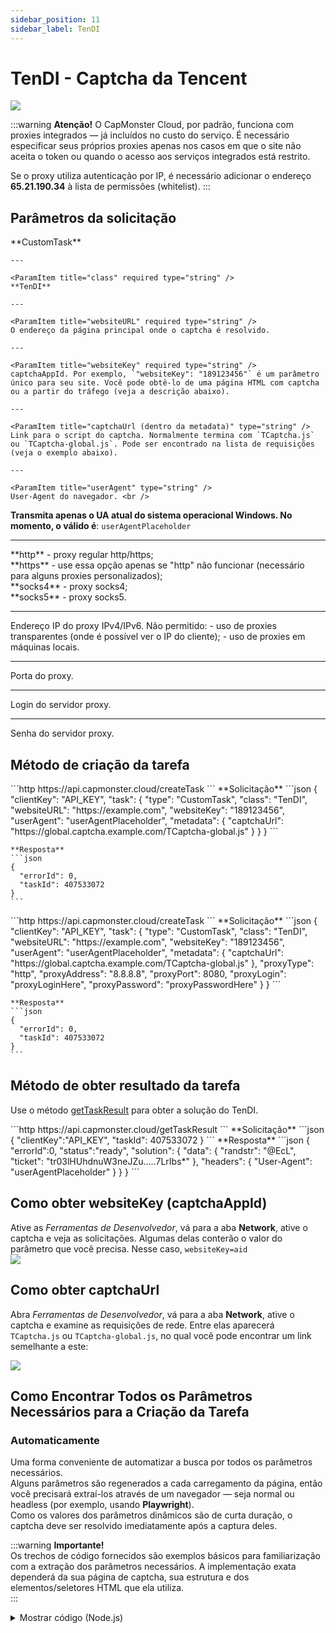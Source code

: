 ```yaml
---
sidebar_position: 11
sidebar_label: TenDI
---
```




<ArticleHead slug="captchas/tendi" />

# TenDI - Captcha da Tencent

<PriceBlockWrap>
  <PriceBlock title="Tencent captcha" captchaId="tencent"/>
</PriceBlockWrap>

![](./images/tendi/tendi.png)

<BlogLink url="https://capmonster.cloud/pt-BR/blog/ten-1/what-is-tencent-captcha-and-how-do-i-bypass-it"/>

:::warning **Atenção!**
O CapMonster Cloud, por padrão, funciona com proxies integrados — já incluídos no custo do serviço. É necessário especificar seus próprios proxies apenas nos casos em que o site não aceita o token ou quando o acesso aos serviços integrados está restrito.

Se o proxy utiliza autenticação por IP, é necessário adicionar o endereço **65.21.190.34** à lista de permissões (whitelist).
:::

## Parâmetros da solicitação

<TabItem value="proxyless" label="RecaptchaV2EnterpriseTaskProxyless (sem proxy)" default className="bordered-panel">
    <ParamItem title="type" required type="string" />
    **CustomTask**

    ---

    <ParamItem title="class" required type="string" />
    **TenDI**

    ---

    <ParamItem title="websiteURL" required type="string" />
    O endereço da página principal onde o captcha é resolvido.

    ---

    <ParamItem title="websiteKey" required type="string" />
    captchaAppId. Por exemplo, `"websiteKey": "189123456"` é um parâmetro único para seu site. Você pode obtê-lo de uma página HTML com captcha ou a partir do tráfego (veja a descrição abaixo).

    ---

    <ParamItem title="captchaUrl (dentro da metadata)" type="string" />
    Link para o script do captcha. Normalmente termina com `TCaptcha.js` ou `TCaptcha-global.js`. Pode ser encontrado na lista de requisições (veja o exemplo abaixo).
	
    ---

    <ParamItem title="userAgent" type="string" />
    User-Agent do navegador. <br />
**Transmita apenas o UA atual do sistema operacional Windows. No momento, o válido é**: `userAgentPlaceholder`
	
---

<ParamItem title="proxyType" type="string" />
**http** - proxy regular http/https;<br />**https** - use essa opção apenas se "http" não funcionar (necessário para alguns proxies personalizados);<br />**socks4** - proxy socks4;<br />**socks5** - proxy socks5.

---

<ParamItem title="proxyAddress" type="string" />
<p>
Endereço IP do proxy IPv4/IPv6. Não permitido:
- uso de proxies transparentes (onde é possível ver o IP do cliente);
- uso de proxies em máquinas locais.
</p>

---

<ParamItem title="proxyPort" type="integer" />
Porta do proxy.

---

<ParamItem title="proxyLogin" type="string" />
Login do servidor proxy.

---

<ParamItem title="proxyPassword" type="string" />
Senha do servidor proxy.

</TabItem>

## Método de criação da tarefa

<Tabs className="full-width-tabs filled-tabs request-tabs" groupId="captcha-type">

<TabItem value="proxyless" label="Custom task (sem proxy)" default className="method-panel">
  <MethodItem>
    ```http
    https://api.capmonster.cloud/createTask
    ```
  </MethodItem>
  <MethodDescription>
    **Solicitação**
    ```json
    {
      "clientKey": "API_KEY",
      "task": {
        "type": "CustomTask",
        "class": "TenDI",
        "websiteURL": "https://example.com",
        "websiteKey": "189123456",
        "userAgent": "userAgentPlaceholder",
        "metadata": {
          "captchaUrl": "https://global.captcha.example.com/TCaptcha-global.js"
        }
      }
    }
    ```

    **Resposta**
    ```json
    {
      "errorId": 0,
      "taskId": 407533072
    }
    ```
  </MethodDescription>
</TabItem>

<TabItem value="proxy" label="Custom task (com proxy)" default className="method-panel">
  <MethodItem>
    ```http
    https://api.capmonster.cloud/createTask
    ```
  </MethodItem>
  <MethodDescription>
    **Solicitação**
    ```json
    {
      "clientKey": "API_KEY",
      "task": {
        "type": "CustomTask",
        "class": "TenDI",
        "websiteURL": "https://example.com",
        "websiteKey": "189123456",
        "userAgent": "userAgentPlaceholder",
        "metadata": {
          "captchaUrl": "https://global.captcha.example.com/TCaptcha-global.js"
        },
        "proxyType": "http",
        "proxyAddress": "8.8.8.8",
        "proxyPort": 8080,
        "proxyLogin": "proxyLoginHere",
        "proxyPassword": "proxyPasswordHere"
      }
    }
    ```

    **Resposta**
    ```json
    {
      "errorId": 0,
      "taskId": 407533072
    }
    ```
  </MethodDescription>
</TabItem>

</Tabs>

## Método de obter resultado da tarefa
Use o método [getTaskResult](../api/methods/get-task-result.md) para obter a solução do TenDI.

<TabItem value="proxyless" label="GeeTestTaskProxyless (sem proxy)" default className="method-panel-full">
    <MethodItem>
```http
https://api.capmonster.cloud/getTaskResult
```
    </MethodItem>
    <MethodDescription>
**Solicitação**
```json
{
  "clientKey":"API_KEY",
  "taskId": 407533072
}
```
**Resposta**
```json
{
    "errorId":0,
    "status":"ready",
    "solution": {
       "data": {
            "randstr": "@EcL",
            "ticket": "tr03lHUhdnuW3neJZu.....7LrIbs*"
        },
        "headers": {
            "User-Agent": "userAgentPlaceholder"
        }
    }
}
```
  </MethodDescription>
  </TabItem>

## Como obter websiteKey (captchaAppId)
Ative as *Ferramentas de Desenvolvedor*, vá para a aba **Network**, ative o captcha e veja as solicitações. Algumas delas conterão o valor do parâmetro que você precisa. Nesse caso, `websiteKey=aid`  
![](./images/tendi/tendi-devtools.png) 

## Como obter captchaUrl
Abra *Ferramentas de Desenvolvedor*, vá para a aba **Network**, ative o captcha e examine as requisições de rede. Entre elas aparecerá `TCaptcha.js` ou `TCaptcha-global.js`, no qual você pode encontrar um link semelhante a este:

![](./images/tendi/tendi_captchaUrl.png)

## Como Encontrar Todos os Parâmetros Necessários para a Criação da Tarefa

### Automaticamente

Uma forma conveniente de automatizar a busca por todos os parâmetros necessários.  
Alguns parâmetros são regenerados a cada carregamento da página, então você precisará extraí-los através de um navegador — seja normal ou headless (por exemplo, usando **Playwright**).  
Como os valores dos parâmetros dinâmicos são de curta duração, o captcha deve ser resolvido imediatamente após a captura deles.

:::warning **Importante!**  
Os trechos de código fornecidos são exemplos básicos para familiarização com a extração dos parâmetros necessários. A implementação exata dependerá da sua página de captcha, sua estrutura e dos elementos/seletores HTML que ela utiliza.  
:::

<Tabs className="full-width-tabs filled-tabs request-tabs">
  <TabItem value="js" label="JavaScript" default className="method-panel">
    <details>
      <summary>Mostrar código (Node.js)</summary>
      ```js
      import { chromium } from "playwright";

      (async () => {
        const browser = await chromium.launch({ headless: false });
        const page = await browser.newPage();

        // Interceptar requisições
        page.on("request", (request) => {
          const url = request.url();
          if (
            url.startsWith("https://sg.captcha.qcloud.com/cap_union_prehandle?aid=")
          ) {
            const parsedUrl = new URL(url);
            const aid = parsedUrl.searchParams.get("aid");
            console.log("Aid extraído:", aid);
          }
        });

        await page.goto("https://www.example.com/", { waitUntil: "load" });

        await page.waitForTimeout(5000);

        await browser.close();
      })();
      ```
    </details>
  </TabItem>

  <TabItem value="python" label="Python" className="method-panel">
    <details>
      <summary>Mostrar código</summary>
      ```python
      import asyncio
      from playwright.async_api import async_playwright

      async def main():
          async with async_playwright() as p:
              browser = await p.chromium.launch(headless=False)
              page = await browser.new_page()

              # Interceptar requisições
              page.on("request", lambda request: handle_request(request))

              await page.goto("https://www.example.com/", wait_until="load")

              await asyncio.sleep(5)

              await browser.close()

      def handle_request(request):
          url = request.url
          if url.startswith("https://sg.captcha.qcloud.com/cap_union_prehandle?aid="):
              parsed_url = request.url.split('?')[1]
              params = dict(param.split('=') for param in parsed_url.split('&') if '=' in param)
              aid = params.get('aid')
              print("Aid extraído:", aid)

      asyncio.run(main())
      ```
    </details>
  </TabItem>

  <TabItem value="csharp" label="C#" className="method-panel">
    <details>
      <summary>Mostrar código</summary>
      ```csharp
      using System;
      using System.Threading.Tasks;
      using Microsoft.Playwright;

      class Program
      {
          public static async Task Main()
          {
              using var playwright = await Playwright.CreateAsync();
              await using var browser = await playwright.Chromium.LaunchAsync(new BrowserTypeLaunchOptions {
                 Headless = false });
              var page = await browser.NewPageAsync();

              // Interceptar requisições
              page.Request += (_, request) =>
              {
                  var url = request.Url;
                  if (url.StartsWith("https://sg.captcha.qcloud.com/cap_union_prehandle?aid="))
                  {
                      var uri = new Uri(url);
                      var queryParams = System.Web.HttpUtility.ParseQueryString(uri.Query);
                      var aid = queryParams.Get("aid");
                      Console.WriteLine("Aid extraído: " + aid);
                  }
              };

              await page.GotoAsync("https://www.example.com/", new PageGotoOptions {
               WaitUntil = WaitUntilState.Load });

              await Task.Delay(5000);

              await browser.CloseAsync();
          }
      }
      ```
    </details>
  </TabItem>
</Tabs>  
  
## Usar biblioteca SDK

<Tabs className="full-width-tabs filled-tabs request-tabs" groupId="captcha-type">

  <TabItem value="js" label="JavaScript" default className="method-panel">

  ```js
  // https://github.com/ZennoLab/capmonstercloud-client-js

  import { CapMonsterCloudClientFactory, ClientOptions, TenDIRequest } from '@zennolab_com/capmonstercloud-client';

  document.addEventListener('DOMContentLoaded', async () => {
    const cmcClient = CapMonsterCloudClientFactory.Create(
      new ClientOptions({ clientKey: '<sua chave API do capmonster.cloud>' }) // Sua chave API do CapMonster Cloud
    );

    console.log('Saldo:', await cmcClient.getBalance());

    // Opção principal sem proxy
    const tenDIRequest = new TenDIRequest({
      websiteURL: 'https://example.com', // URL da página com captcha
      websiteKey: 'websiteKey',          // Substitua pelo valor correto
    });

    // Opção com proxy (descomente se necessário)
    /*
    const tenDIRequest = new TenDIRequest({
      websiteURL: 'https://example.com',
      websiteKey: 'websiteKey',         
      proxy: {
        proxyType: 'http',               
        proxyAddress: '123.45.67.89',    
        proxyPort: 8080,                 
        proxyLogin: 'username',          
        proxyPassword: 'password',       
      },
    });
    */

    const result = await cmcClient.Solve(tenDIRequest);
    console.log('Solução do Captcha:', result);
  });
````

  </TabItem>

  <TabItem value="python" label="Python" className="method-panel">

```python
# https://github.com/ZennoLab/capmonstercloud-client-python

import asyncio
from capmonstercloudclient import CapMonsterClient, ClientOptions
from capmonstercloudclient.requests import TenDiCustomTaskRequest

client_options = ClientOptions(api_key="sua_chave_api")  # Sua chave API do CapMonster Cloud
cap_monster_client = CapMonsterClient(options=client_options)

# Opção 1: sem proxy
ten_di_request = TenDiCustomTaskRequest(
    websiteUrl="https://example.com",   # URL da página com captcha
    websiteKey="189956587",             # Substitua pelo valor correto
    userAgent="userAgentPlaceholder"    # Use o UserAgent atual
)

# Opção 2: com proxy
# ten_di_request = TenDiCustomTaskRequest(
#     websiteUrl="https://example.com",   
#     websiteKey="189956587",            
#     userAgent="userAgentPlaceholder",   
#     proxyType="http",                   
#     proxyAddress="127.0.0.1",           
#     proxyPort=8080,                     
#     proxyLogin="username",              
#     proxyPassword="password"            
# )

async def solve_captcha():
    return await cap_monster_client.solve_captcha(ten_di_request)

responses = asyncio.run(solve_captcha())
print(responses)
```

  </TabItem>

  <TabItem value="csharp" label="C#" className="method-panel">

```csharp
// https://github.com/ZennoLab/capmonstercloud-client-dotnet

using System;
using System.Threading.Tasks;
using Zennolab.CapMonsterCloud;
using Zennolab.CapMonsterCloud.Requests;

class Program
{
    static async Task Main(string[] args)
    {
        // Sua chave API do CapMonster Cloud
        var clientOptions = new ClientOptions
        {
            ClientKey = "sua_chave_api" // Sua chave API do CapMonster Cloud
        };

        var cmCloudClient = CapMonsterCloudClientFactory.Create(clientOptions);

        // Opção 1: Sem proxy
        var tenDiRequest = new TenDiCustomTaskRequest
        {
            WebsiteUrl = "https://example.com",      // URL da página com captcha
            WebsiteKey = "189956587",                // Substitua pelo valor correto
            UserAgent = "userAgentPlaceholder"       // Use o UserAgent atual
        };

        // Opção 2: Com proxy
        // Descomente se precisar usar um proxy
        /*
        var tenDiRequest = new TenDiCustomTaskRequest
        {
            WebsiteUrl = "https://example.com",  
            WebsiteKey = "189956587",                
            UserAgent = "userAgentPlaceholder",      

            Proxy = new ProxyContainer(
                "8.8.8.8",           
                8080,                
                ProxyType.Http,       
                "proxyLoginHere",     
                "proxyPasswordHere"   
            )
        };
        */

        var tenDiRequestResult = await cmCloudClient.SolveAsync(tenDiRequest);

        Console.WriteLine("Dados da Solução do Captcha: " + string.Join(", ", tenDiRequestResult.Solution.Data));
        Console.WriteLine("Headers da Solução do Captcha: " + string.Join(", ", tenDiRequestResult.Solution.Headers));
    }
}
```

  </TabItem>

</Tabs>
